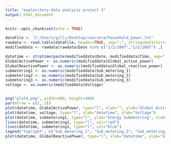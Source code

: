 ---
title: "exploritory data analysis project 1"
output: html_document
---

```{r setup, include=FALSE}
knitr::opts_chunk$set(echo = TRUE)

dataFile <- "C:/Users/gilli/Desktop/coursera/household_power.txt"
rawdata <- read.table(dataFile, header=TRUE, sep=";", stringsAsFactors=FALSE, dec=".")
modifieddata <- rawdata[rawdata$Date %in% c("1/2/2007","2/2/2007") ,]

datetime <- strptime(paste(modifieddata$Date, modifieddata$Time, sep=" "), "%d/%m/%Y %H:%M:%S") 
GlobalActivePower <- as.numeric(modifieddata$Global_active_power)
GlobalReactivePower <- as.numeric(modifieddata$Global_reactive_power)
submetering1 <- as.numeric(modifieddata$Sub_metering_1)
submetering2 <- as.numeric(modifieddata$Sub_metering_2)
submetering3 <- as.numeric(modifieddata$Sub_metering_3)
voltage <- as.numeric(modifieddata$Voltage)


png("plot4.png", width=480, height=480)
par(mfrow = c(2, 2)) 
plot(datetime, GlobalActivePower, type="l", xlab="", ylab="Global Active Power", cex=0.2)
plot(datetime, voltage, type="l", xlab="datetime", ylab="Voltage")
plot(datetime, submetering1, type="l", ylab="Energy Submetering", xlab="")
lines(datetime, submetering2, type="l", col="red")
lines(datetime, submetering3, type="l", col="blue")
legend("topright", c("Sub_metering_1", "Sub_metering_2", "Sub_metering_3"), lty=, lwd=2.5, col=c("black", "red", "blue"), bty="o")
plot(datetime, GlobalReactivePower, type="l", xlab="datetime", ylab="Global_reactive_power")

```

